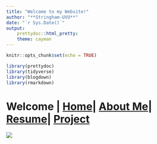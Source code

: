 ```yaml
---
title: "Welcome to my Website!"
author: "**Stringham-UVU**"
date: "`r Sys.Date()`"
output: 
    prettydoc::html_pretty:
    theme: cayman
---
```



```r
knitr::opts_chunk$set(echo = TRUE)

library(prettydoc)
library(tidyverse)
library(blogdown)
library(rmarkdown)
```


# Welcome | [Home](Content/ContactInfo.html)| [About Me]()| [Resume]()| [Project]()
![](Content/hawaii.jpg)











